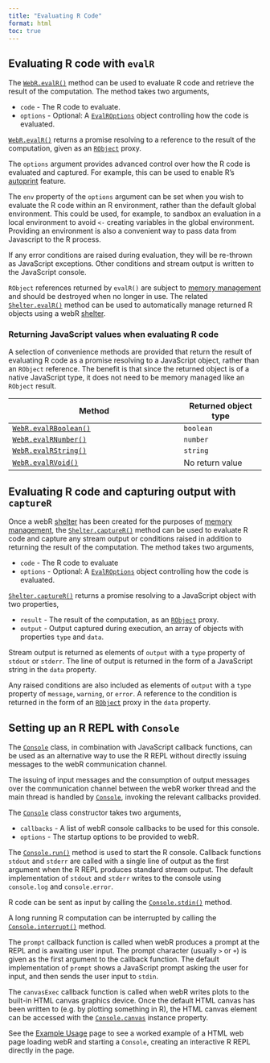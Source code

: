 ```yaml
---
title: "Evaluating R Code"
format: html
toc: true
---
```


## Evaluating R code with `evalR`

The [`WebR.evalR()`](api/js/classes/WebR.WebR.md#evalr) method can be used to
evaluate R code and retrieve the result of the computation. The method takes two
arguments,

-   `code` - The R code to evaluate.
-   `options` - Optional: A
    [`EvalROptions`](api/js/interfaces/WebRChan.EvalROptions.md) object
    controlling how the code is evaluated.

[`WebR.evalR()`](api/js/classes/WebR.WebR.md#evalr) returns a promise resolving
to a reference to the result of the computation, given as an
[`RObject`](api/js/modules/RMain.md#robject) proxy.

The `options` argument provides advanced control over how the R code is
evaluated and captured. For example, this can be used to enable R's
[autoprint](https://cran.r-project.org/doc/manuals/r-release/R-ints.html#Autoprinting)
feature.

The `env` property of the `options` argument can be set when you wish
to evaluate the R code within an R environment, rather than the default global
environment. This could be used, for example, to sandbox an evaluation in a
local environment to avoid `<-` creating variables in the global environment.
Providing an environment is also a convenient way to pass data from Javascript
to the R process.

If any error conditions are raised during evaluation, they will be re-thrown as
JavaScript exceptions. Other conditions and stream output is written to the
JavaScript console.

`RObject` references returned by `evalR()` are subject to [memory
management](objects.qmd#memory-management) and should be destroyed when no
longer in use. The related
[`Shelter.evalR()`](api/js/classes/WebR.Shelter.md#evalr) method can be used to
automatically manage returned R objects using a webR
[shelter](objects.qmd#shelter).

### Returning JavaScript values when evaluating R code

A selection of convenience methods are provided that return the result of
evaluating R code as a promise resolving to a JavaScript object, rather than an
`RObject` reference. The benefit is that since the returned object is of a
native JavaScript type, it does not need to be memory managed like an `RObject`
result.

| Method                                                            | Returned object type |
|-----------------------------------------------------|--------------------------|
| [`WebR.evalRBoolean()`](api/js/classes/WebR.WebR.md#evalrboolean) | `boolean`            |
| [`WebR.evalRNumber()`](api/js/classes/WebR.WebR.md#evalrnumber)   | `number`             |
| [`WebR.evalRString()`](api/js/classes/WebR.WebR.md#evalrstring)   | `string`             |
| [`WebR.evalRVoid()`](api/js/classes/WebR.WebR.md#evalrvoid)       | No return value      |

## Evaluating R code and capturing output with `captureR`

Once a webR [shelter](objects.qmd#shelter) has been created for the purposes of
[memory management](objects.qmd#memory-management), the
[`Shelter.captureR()`](api/js/classes/WebR.Shelter.md#capturer) method can be
used to evaluate R code and capture any stream output or conditions raised in
addition to returning the result of the computation. The method takes two
arguments,

-   `code` - The R code to evaluate
-   `options` - Optional: A
    [`EvalROptions`](api/js/interfaces/WebRChan.EvalROptions.md) object
    controlling how the code is evaluated.

[`Shelter.captureR()`](api/js/classes/WebR.Shelter.md#capturer) returns a
promise resolving to a JavaScript object with two properties,

-   `result` - The result of the computation, as an
    [`RObject`](api/js/modules/RMain.md#robject) proxy.
-   `output` - Output captured during execution, an array of objects with
    properties `type` and `data`.

Stream output is returned as elements of `output` with a `type` property of
`stdout` or `stderr`. The line of output is returned in the form of a JavaScript
string in the `data` property.

Any raised conditions are also included as elements of `output` with a `type`
property of `message`, `warning`, or `error`. A reference to the condition is
returned in the form of an [`RObject`](api/js/modules/RMain.md#robject) proxy in
the `data` property.

## Setting up an R REPL with `Console` {#console}

The [`Console`](api/js/classes/WebR.Console.md) class, in combination with
JavaScript callback functions, can be used as an alternative way to use the R
REPL without directly issuing messages to the webR communication channel.

The issuing of input messages and the consumption of output messages over the
communication channel between the webR worker thread and the main thread is
handled by [`Console`](api/js/classes/WebR.Console.md), invoking the relevant
callbacks provided.

The [`Console`](api/js/classes/WebR.Console.md) class constructor takes two
arguments,

-   `callbacks` - A list of webR console callbacks to be used for this console.
-   `options` - The startup options to be provided to webR.

The [`Console.run()`](api/js/classes/WebR.Console.md#run) method is used to
start the R console. Callback functions `stdout` and `stderr` are called with a
single line of output as the first argument when the R REPL produces standard
stream output. The default implementation of `stdout` and `stderr` writes to the
console using `console.log` and `console.error`.

R code can be sent as input by calling the
[`Console.stdin()`](api/js/classes/WebR.Console.md#stdin) method.

A long running R computation can be interrupted by calling the
[`Console.interrupt()`](api/js/classes/WebR.Console.md#interrupt) method.

The `prompt` callback function is called when webR produces a prompt at the REPL
and is awaiting user input. The prompt character (usually `>` or `+`) is given
as the first argument to the callback function. The default implementation of
`prompt` shows a JavaScript prompt asking the user for input, and then sends the
user input to `stdin`.

The `canvasExec` callback function is called when webR writes plots to the
built-in HTML canvas graphics device. Once the default HTML canvas has been
written to (e.g. by plotting something in R), the HTML canvas element can be
accessed with the [`Console.canvas`](api/js/classes/WebR.Console.html#canvas)
instance property.

See the [Example Usage](examples.qmd) page to see a worked example of a HTML web
page loading webR and starting a `Console`, creating an interactive R REPL
directly in the page.
